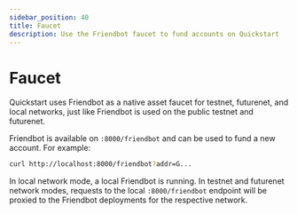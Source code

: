 ```yaml
---
sidebar_position: 40
title: Faucet
description: Use the Friendbot faucet to fund accounts on Quickstart
---
```


# Faucet

Quickstart uses Friendbot as a native asset faucet for testnet, futurenet, and local networks, just like Friendbot is used on the public testnet and futurenet.

Friendbot is available on `:8000/friendbot` and can be used to fund a new account. For example: 

```sh
curl http://localhost:8000/friendbot?addr=G... 
```

In local network mode, a local Friendbot is running. In testnet and futurenet network modes,  requests to the local `:8000/friendbot` endpoint will be proxied to the Friendbot deployments for the respective network.

